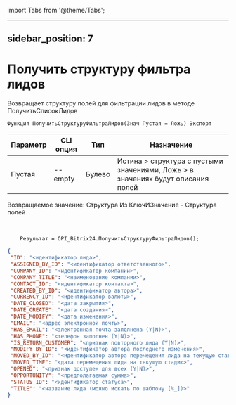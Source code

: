 ﻿import Tabs from '@theme/Tabs';

---
sidebar_position: 7
---

# Получить структуру фильтра лидов
 Возвращает структуру полей для фильтрации лидов в методе ПолучитьСписокЛидов



`Функция ПолучитьСтруктуруФильтраЛидов(Знач Пустая = Ложь) Экспорт`

  | Параметр | CLI опция | Тип | Назначение |
  |-|-|-|-|
  | Пустая | --empty | Булево | Истина > структура с пустыми значениями, Ложь > в значениях будут описания полей |

  
  Возвращаемое значение:   Структура Из КлючИЗначение - Структура полей

<br/>




```bsl title="Пример кода"
    Результат = OPI_Bitrix24.ПолучитьСтруктуруФильтраЛидов();
```
    



```json title="Результат"
{
 "ID": "<идентификатор лида>",
 "ASSIGNED_BY_ID": "<идентификатор ответственного>",
 "COMPANY_ID": "<идентификатор компании>",
 "COMPANY_TITLE": "<наименование компании>",
 "CONTACT_ID": "<идентификатор контакта>",
 "CREATED_BY_ID": "<идентификатор автора>",
 "CURRENCY_ID": "<идентификатор валюты>",
 "DATE_CLOSED": "<дата закрытия>",
 "DATE_CREATE": "<дата создания>",
 "DATE_MODIFY": "<дата изменения>",
 "EMAIL": "<адрес электронной почты>",
 "HAS_EMAIL": "<электронная почта заполнена (Y|N)>",
 "HAS_PHONE": "<телефон заполнен (Y|N)>",
 "IS_RETURN_CUSTOMER": "<признак повторного лида (Y|N)>",
 "MODIFY_BY_ID": "<идентификатор автора последнего изменения>",
 "MOVED_BY_ID": "<идентификатор автора перемещения лида на текущую стадию>",
 "MOVED_TIME": "<дата перемещения лида на текущую стадию>",
 "OPENED": "<признак доступен для всех (Y|N)>",
 "OPPORTUNITY": "<предполагаемая сумма>",
 "STATUS_ID": "<идентификатор статуса>",
 "TITLE": "<название лида (можно искать по шаблону [%_])>"
}
```
